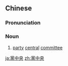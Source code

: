 {{also|党中央}}
==Chinese==
{{zh-forms|s=党中央|type=12}}

===Pronunciation===
{{zh-pron
|m=dǎngzhōngyāng
|c=dong2 zung1 joeng1
|cat=n
}}

===Noun===
{{zh-noun}}

# [[party]] [[central]] [[committee]]

{{zh-cat|Advanced}}

[[ja:黨中央]]
[[zh:黨中央]]